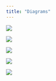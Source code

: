 ```yaml
---
title: "Diagrams"
---
```


![](/images/diagrams/bar6.png)

![](/images/diagrams/line3.png)

![](/images/diagrams/box6.png)

::: {.grid}
::: {.g-col-6}
![](/images/diagrams/Drainage_Basin_2.png)
:::

::: {.g-col-6}
![](/images/diagrams/Intro.png)
:::
:::

